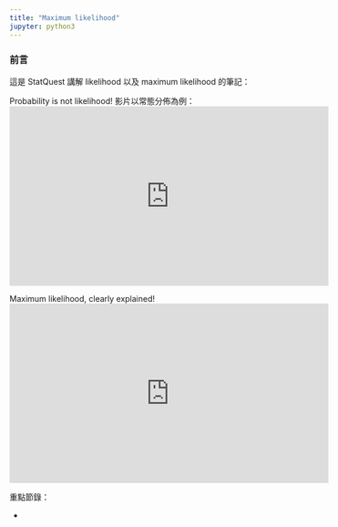 ```yaml
---
title: "Maximum likelihood"
jupyter: python3
---
```


### 前言

這是 StatQuest  講解 likelihood 以及 maximum likelihood 的筆記：

Probability is not likelihood!
影片以常態分佈為例：
<iframe width="560" height="315" src="https://www.youtube.com/embed/pYxNSUDSFH4" title="YouTube video player" frameborder="0" allow="accelerometer; autoplay; clipboard-write; encrypted-media; gyroscope; picture-in-picture" allowfullscreen></iframe>  

Maximum likelihood, clearly explained!
<iframe width="560" height="315" src="https://www.youtube.com/embed/XepXtl9YKwc" title="YouTube video player" frameborder="0" allow="accelerometer; autoplay; clipboard-write; encrypted-media; gyroscope; picture-in-picture" allowfullscreen></iframe>



重點節錄：  

- 